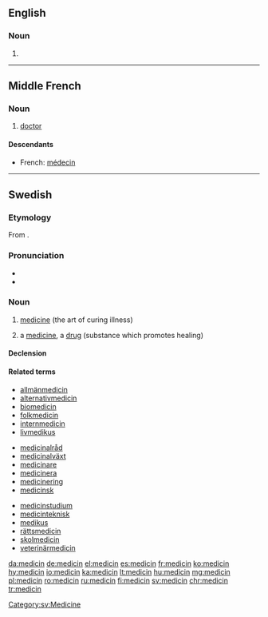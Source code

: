 ==English==

===Noun===
{{en-noun}}

# {{obsolete form of|medicine|lang=en}}

----

==Middle French==

===Noun===
{{frm-noun|m}}

# [[doctor]] {{gloss|medical professional}}

====Descendants====
* French: [[médecin]]

----

==Swedish==

===Etymology===
From {{etyl|la|sv}} {{m|la|medicīna}}.

===Pronunciation===
* {{IPA|/mɛdɪˈsiːn/|lang=sv}}
* {{audio|Sv-medicin.ogg|Audio|lang=sv}}

===Noun===
{{sv-noun|c}}

# {{label|sv|uncountable}} [[medicine]] (the art of curing illness)
# a [[medicine]], a [[drug]] (substance which promotes healing)

====Declension====
{{sv-infl-noun-c-er}}

====Related terms====
{{top2}}
* [[allmänmedicin]]
* [[alternativmedicin]]
* [[biomedicin]]
* [[folkmedicin]]
* [[internmedicin]]
* [[livmedikus]]
{{mid3}}
* [[medicinalråd]]
* [[medicinalväxt]]
* [[medicinare]]
* [[medicinera]]
* [[medicinering]]
* [[medicinsk]]
{{mid3}}
* [[medicinstudium]]
* [[medicinteknisk]]
* [[medikus]]
* [[rättsmedicin]]
* [[skolmedicin]]
* [[veterinärmedicin]]
{{bottom}}

[[Category:sv:Medicine]]

[[da:medicin]]
[[de:medicin]]
[[el:medicin]]
[[es:medicin]]
[[fr:medicin]]
[[ko:medicin]]
[[hy:medicin]]
[[io:medicin]]
[[ka:medicin]]
[[lt:medicin]]
[[hu:medicin]]
[[mg:medicin]]
[[pl:medicin]]
[[ro:medicin]]
[[ru:medicin]]
[[fi:medicin]]
[[sv:medicin]]
[[chr:medicin]]
[[tr:medicin]]